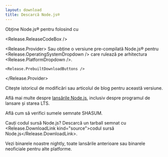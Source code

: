 ```yaml
---
layout: download
title: Descarcă Node.js®
---
```


<section>
  Obține Node.js® <Release.VersionDropdown /> pentru <Release.OperatingSystemDropdown /> folosind <Release.InstallationMethodDropdown /> cu <Release.PackageManagerDropdown />

  <Release.ReleaseCodeBox />

  <Release.Provider>
    Sau obține o versiune pre-compilată Node.js® pentru <Release.OperatingSystemDropdown /> care rulează pe arhitectura <Release.PlatformDropdown />.

    <Release.PrebuiltDownloadButtons />
  </Release.Provider>
</section>

<section>
  Citește <Release.ChangelogLink>istoricul de modificări</Release.ChangelogLink> sau <Release.BlogPostLink>articolul de blog</Release.BlogPostLink> pentru această versiune.

  Află mai multe despre [lansările Node.js](/about/previous-releases), inclusiv despre programul de lansare și starea LTS.

  Află cum să <LinkWithArrow href="https://github.com/nodejs/node#verifying-binaries">verifici sumele semnate SHASUM</LinkWithArrow>.

  Cauți codul sursă Node.js? Descarcă un tarball semnat cu <Release.DownloadLink kind="source">codul sursă Node.js</Release.DownloadLink>.

  Vezi binarele noastre <LinkWithArrow href="https://nodejs.org/download/nightly/">nightly</LinkWithArrow>, toate <Link href="/download/archive/current">lansările anterioare</Link> sau binarele <LinkWithArrow href="https://unofficial-builds.nodejs.org/download/">neoficiale</LinkWithArrow> pentru alte platforme.
</section>
